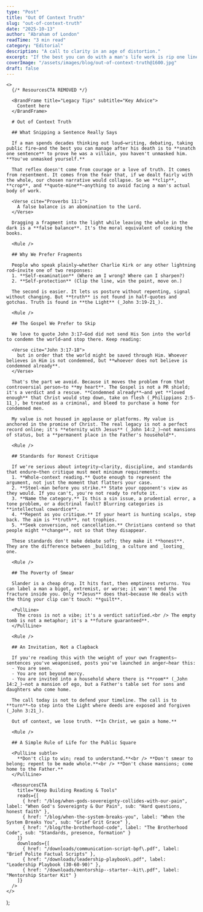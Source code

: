 ```yaml
---
type: "Post"
title: "Out Of Context Truth"
slug: "out-of-context-truth"
date: "2025-10-13"
author: "Abraham of London"
readTime: "3 min read"
category: "Editorial"
description: "A call to clarity in an age of distortion."
excerpt: "If the best you can do with a man's life work is rip one line out of context, you're not exposing him—you're exposing yourself."
coverImage: "/assets/images/blog/out-of-context-truth@1600.jpg"
draft: false
---
```


    <>
      {/* ResourcesCTA REMOVED */}
      
      <BrandFrame title="Legacy Tips" subtitle="Key Advice">
        Content here
      </BrandFrame>

      # Out of Context Truth

      ## What Snipping a Sentence Really Says

      If a man spends decades thinking out loud—writing, debating, taking public fire—and the best you can manage after his death is to **snatch one sentence** to prove he was a villain, you haven't unmasked him. **You've unmasked yourself.**

      That reflex doesn't come from courage or a love of truth. It comes from resentment. It comes from the fear that, if we dealt fairly with the whole, our chosen narrative would collapse. So we **clip**, **crop**, and **quote-mine**—anything to avoid facing a man's actual body of work.

      <Verse cite="Proverbs 11:1">
        A false balance is an abomination to the Lord.
      </Verse>

      Dragging a fragment into the light while leaving the whole in the dark is a **false balance**. It's the moral equivalent of cooking the books.

      <Rule />

      ## Why We Prefer Fragments

      People who speak plainly—whether Charlie Kirk or any other lightning rod—invite one of two responses:
      1. **Self-examination** (Where am I wrong? Where can I sharpen?)
      2. **Self-protection** (Clip the line, win the point, move on.)

      The second is easier. It lets us posture without repenting, signal without changing. But **truth** is not found in half-quotes and gotchas. Truth is found in **the Light** (_John 3:19-21_).

      <Rule />

      ## The Gospel We Prefer to Skip

      We love to quote John 3:17—God did not send His Son into the world to condemn the world—and stop there. Keep reading:

      <Verse cite="John 3:17-18">
        but in order that the world might be saved through Him. Whoever believes in Him is not condemned, but **whoever does not believe is condemned already**.
      </Verse>

      That's the part we avoid. Because it moves the problem from that controversial person—to **my heart**. The Gospel is not a PR shield; it's a verdict and a rescue. **Condemned already**—and yet **loved enough** that Christ would step down, take on flesh (_Philippians 2:5-11_), be treated as a criminal, and bleed to purchase a home for condemned men.

      My value is not housed in applause or platforms. My value is anchored in the promise of Christ. The real legacy is not a perfect record online; it's **eternity with Jesus** (_John 14:2_)—not mansions of status, but a **permanent place in the Father's household**.

      <Rule />

      ## Standards for Honest Critique

      If we're serious about integrity—clarity, discipline, and standards that endure—then critique must meet minimum requirements:
      1. **Whole-context reading.** Quote enough to represent the argument, not just the moment that flatters your case.
      2. **Steel-man before you strike.** State your opponent's view as they would. If you can't, you're not ready to refute it.
      3. **Name the category.** Is this a sin issue, a prudential error, a tone problem, or a doctrinal fault? Blurring categories is **intellectual cowardice**.
      4. **Repent as you critique.** If your heart is hunting scalps, step back. The aim is **truth**, not trophies.
      5. **Seek conversion, not cancellation.** Christians contend so that people might **change**, not so that they disappear.

      These standards don't make debate soft; they make it **honest**. They are the difference between _building_ a culture and _looting_ one.

      <Rule />

      ## The Poverty of Smear

      Slander is a cheap drug. It hits fast, then emptiness returns. You can label a man a bigot, extremist, or worse; it won't mend the fracture inside you. Only **Jesus** does that—because He deals with the thing your clip can't touch: **guilt**.

      <PullLine>
        The cross is not a vibe; it's a verdict satisfied.<br /> The empty tomb is not a metaphor; it's a **future guaranteed**.
      </PullLine>

      <Rule />

      ## An Invitation, Not a Clapback

      If you're reading this with the weight of your own fragments—sentences you've weaponised, posts you've launched in anger—hear this:
      - You are seen.
      - You are not beyond mercy.
      - You are invited into a household where there is **room** (_John 14:2_)—not a mansion of ego, but a Father's table set for sons and daughters who come home.

      The call today is not to defend your timeline. The call is to **turn**—to step into the Light where deeds are exposed and forgiven (_John 3:21_).

      Out of context, we lose truth. **In Christ, we gain a home.**

      <Rule />

      ## A Simple Rule of Life for the Public Square

      <PullLine subtle>
        **Don't clip to win; read to understand.**<br /> **Don't smear to belong; repent to be made whole.**<br /> **Don't chase mansions; come home to the Father.**
      </PullLine>

      <ResourcesCTA
        title="Keep Building Reading & Tools"
        reads={[
          { href: "/blog/when-gods-sovereignty-collides-with-our-pain", label: "When God's Sovereignty & Our Pain", sub: "Hard questions, honest faith" },
          { href: "/blog/when-the-system-breaks-you", label: "When the System Breaks You", sub: "Grief Grit Grace" },
          { href: "/blog/the-brotherhood-code", label: "The Brotherhood Code", sub: "Standards, presence, formation" }
        ]}
        downloads={[
          { href: "/downloads/communication-script-bpf\.pdf", label: "Brief Polite Factual Scripts" },
          { href: "/downloads/leadership-playbook\.pdf", label: "Leadership Playbook (30-60-90)" },
          { href: "/downloads/mentorship--starter--kit\.pdf", label: "Mentorship Starter Kit" }
        ]}
      />
    </>
  );



